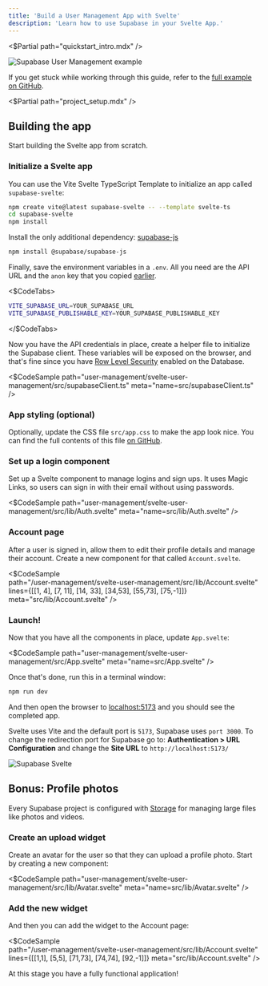 ```yaml
---
title: 'Build a User Management App with Svelte'
description: 'Learn how to use Supabase in your Svelte App.'
---
```


<$Partial path="quickstart_intro.mdx" />

![Supabase User Management example](/docs/img/user-management-demo.png)

<Admonition type="note">

If you get stuck while working through this guide, refer to the [full example on GitHub](https://github.com/supabase/supabase/tree/master/examples/user-management/svelte-user-management).

</Admonition>

<$Partial path="project_setup.mdx" />

## Building the app

Start building the Svelte app from scratch.

### Initialize a Svelte app

You can use the Vite Svelte TypeScript Template to initialize an app called `supabase-svelte`:

```bash
npm create vite@latest supabase-svelte -- --template svelte-ts
cd supabase-svelte
npm install
```

Install the only additional dependency: [supabase-js](https://github.com/supabase/supabase-js)

```bash
npm install @supabase/supabase-js
```

Finally, save the environment variables in a `.env`.
All you need are the API URL and the `anon` key that you copied [earlier](#get-the-api-keys).

<$CodeTabs>

```bash name=.env
VITE_SUPABASE_URL=YOUR_SUPABASE_URL
VITE_SUPABASE_PUBLISHABLE_KEY=YOUR_SUPABASE_PUBLISHABLE_KEY
```

</$CodeTabs>

Now you have the API credentials in place, create a helper file to initialize the Supabase client. These variables will be exposed on the browser, and that's fine since you have [Row Level Security](/docs/guides/auth#row-level-security) enabled on the Database.


<$CodeSample
path="user-management/svelte-user-management/src/supabaseClient.ts"
meta="name=src/supabaseClient.ts"
/>

### App styling (optional)

Optionally, update the CSS file `src/app.css` to make the app look nice.
You can find the full contents of this file [on GitHub](https://raw.githubusercontent.com/supabase/supabase/master/examples/user-management/svelte-user-management/src/app.css).

### Set up a login component

Set up a Svelte component to manage logins and sign ups. It uses Magic Links, so users can sign in with their email without using passwords.

<$CodeSample
path="user-management/svelte-user-management/src/lib/Auth.svelte"
meta="name=src/lib/Auth.svelte"
/>

### Account page

After a user is signed in, allow them to edit their profile details and manage their account.
Create a new component for that called `Account.svelte`.

<$CodeSample  
path="/user-management/svelte-user-management/src/lib/Account.svelte"
lines={[[1, 4], [7, 11], [14, 33], [34,53], [55,73], [75,-1]]}
meta="src/lib/Account.svelte"
/>

### Launch!

Now that you have all the components in place, update `App.svelte`:

<$CodeSample
path="user-management/svelte-user-management/src/App.svelte"
meta="name=src/App.svelte"
/>

Once that's done, run this in a terminal window:

```bash
npm run dev
```

And then open the browser to [localhost:5173](http://localhost:5173) and you should see the completed app.

<Admonition type="tip">

Svelte uses Vite and the default port is `5173`, Supabase uses `port 3000`. To change the redirection port for Supabase go to: **Authentication > URL Configuration** and change the **Site URL** to `http://localhost:5173/`

</Admonition>

![Supabase Svelte](/docs/img/supabase-svelte-demo.png)

## Bonus: Profile photos

Every Supabase project is configured with [Storage](/docs/guides/storage) for managing large files like photos and videos.

### Create an upload widget

Create an avatar for the user so that they can upload a profile photo. Start by creating a new component:

<$CodeSample
path="user-management/svelte-user-management/src/lib/Avatar.svelte"
meta="name=src/lib/Avatar.svelte"
/>

### Add the new widget

And then you can add the widget to the Account page:

<$CodeSample  
path="/user-management/svelte-user-management/src/lib/Account.svelte"
lines={[[1,1], [5,5], [71,73], [74,74], [92,-1]]}
meta="src/lib/Account.svelte"
/>

At this stage you have a fully functional application!
